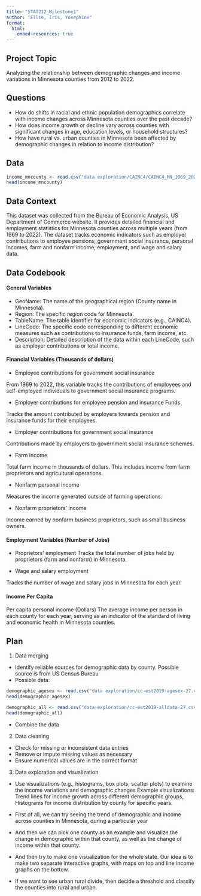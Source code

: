 ```yaml
---
title: "STAT212_Milestone1"
author: "Ellie, Iris, Yosephine"
format: 
  html:
    embed-resources: true
---
```


## Project Topic

Analyzing the relationship between demographic changes and income variations in Minnesota counties from 2012 to 2022.

## Questions

-   How do shifts in racial and ethnic population demographics correlate with income changes across Minnesota counties over the past decade?
-   How does income growth or decline vary across counties with significant changes in age, education levels, or household structures?
-   How have rural vs. urban counties in Minnesota been affected by demographic changes in relation to income distribution?

## Data

```r
income_mncounty <- read.csv("data exploration/CAINC4/CAINC4_MN_1969_2022.csv")
head(income_mncounty)
```

## Data Context

This dataset was collected from the Bureau of Economic Analysis, US Department of Commerce website. It provides detailed financial and employment statistics for Minnesota counties across multiple years (from 1969 to 2022). The dataset tracks economic indicators such as employer contributions to employee pensions, government social insurance, personal incomes, farm and nonfarm income, employment, and wage and salary data.

## Data Codebook

#### General Variables

-   GeoName: The name of the geographical region (County name in Minnesota).
-   Region: The specific region code for Minnesota.
-   TableName: The table identifier for economic indicators (e.g., CAINC4).
-   LineCode: The specific code corresponding to different economic measures such as contributions to insurance funds, farm income, etc.
-   Description: Detailed description of the data within each LineCode, such as employer contributions or total income.

#### Financial Variables (Thousands of dollars)

-   Employee contributions for government social insurance

From 1969 to 2022, this variable tracks the contributions of employees and self-employed individuals to government social insurance programs.

-   Employer contributions for employee pension and insurance Funds

Tracks the amount contributed by employers towards pension and insurance funds for their employees.

-   Employer contributions for government social insurance

Contributions made by employers to government social insurance schemes.

-   Farm income

Total farm income in thousands of dollars. This includes income from farm proprietors and agricultural operations.

-   Nonfarm personal income

Measures the income generated outside of farming operations.

-   Nonfarm proprietors' income

Income earned by nonfarm business proprietors, such as small business owners.

#### Employment Variables (Number of Jobs)

-   Proprietors' employment Tracks the total number of jobs held by proprietors (farm and nonfarm) in Minnesota.

-   Wage and salary employment

Tracks the number of wage and salary jobs in Minnesota for each year.

#### Income Per Capita

Per capita personal income (Dollars) The average income per person in each county for each year, serving as an indicator of the standard of living and economic health in Minnesota counties.

## Plan

1.  Data merging

-   Identify reliable sources for demographic data by county. Possible source is from US Census Bureau
-   Possible data:

```r
demographic_agesex <- read.csv("data exploration/cc-est2019-agesex-27.csv")
head(demographic_agesex)

demographic_all <- read.csv("data exploration/cc-est2019-alldata-27.csv")
head(demographic_all)
```

-   Combine the data

2.  Data cleaning

-   Check for missing or inconsistent data entries
-   Remove or impute missing values as necessary
-   Ensure numerical values are in the correct format

3.  Data exploration and visualization

-   Use visualizations (e.g., histograms, box plots, scatter plots) to examine the income variations and demographic changes
  Example visualizations:
  Trend lines for income growth across different demographic groups, Histograms for income distribution by county for specific years.

-   First of all, we can try seeing the trend of demographic and income across counties in Minnesota, during a particular year

-   And then we can pick one county as an example and visualize the change in demographic within that county, as well as the change of income within that county.

- And then try to make one visualization for the whole state. Our idea is to make two separate interactive graphs, with maps on top and line income graphs on the bottow.

-   If we want to see urban rural divide, then decide a threshold and classify the counties into rural and urban.
